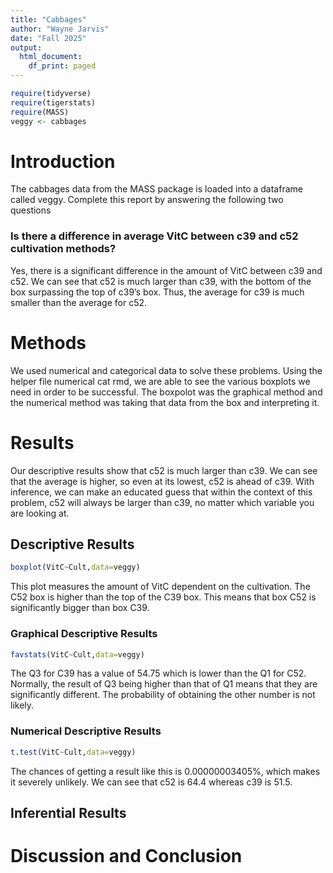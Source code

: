 ```yaml
---
title: "Cabbages"
author: "Wayne Jarvis"
date: "Fall 2025"
output:
  html_document:
    df_print: paged
---
```


```r
require(tidyverse)
require(tigerstats)
require(MASS)
veggy <- cabbages
```

# Introduction

<!--In this section you explain what you are trying to show.  Where did the data come from?  What is the research or other question you are trying to answer?!-->
 The cabbages data from the MASS package is loaded into a dataframe called veggy. Complete this report by answering the following two questions  
 
### Is there a difference in average VitC between c39 and c52 cultivation methods?  

Yes, there is a significant difference in the amount of VitC between c39 and c52. We can see that c52 is much larger than c39, with the bottom of the box surpassing the top of c39's box. Thus, the average for c39 is much smaller than the average for c52.

# Methods

<!--Decide on your methods:  use "variable analysis" or other appropriate descriptors.  Make sure to choose at least one graphical method and at least one numerical method.!-->

We used numerical and categorical data to solve these problems. Using the helper file numerical cat rmd, we are able to see the various boxplots we need in order to be successful. The boxpolot was the graphical method and the numerical method was taking that data from the box and interpreting it.

# Results

<!--Divide this section into two sub-sections:  One for your descriptive  results and one for your inferential results.!-->

Our descriptive results show that c52 is much larger than c39. We can see that the average is higher, so even at its lowest, c52 is ahead of c39. With inference, we can make an educated guess that within the context of this problem, c52 will always be larger than c39, no matter which variable you are looking at.

## Descriptive Results

```r
boxplot(VitC~Cult,data=veggy)
```

This plot measures the amount of VitC dependent on the cultivation. The C52 box is higher than the top of the C39 box. This means that box C52 is significantly bigger than box C39.

### Graphical Descriptive Results

<!--Graphical results here.  Make sure to show your code.  Provide appropriate labels for axes, giving units if possible, and provide a good title for the graph, too.  Use the graphical results to describe the patterns if any that exist in the data as focused toward the research question!-->

```r
favstats(VitC~Cult,data=veggy)
```

The Q3 for C39 has a value of 54.75 which is lower than the Q1 for C52. Normally, the result of Q3 being higher than that of Q1 means that they are significantly different. The probability of obtaining the other number is not likely. 

### Numerical Descriptive Results

<!--Numerical results go here. Use the numerical results to describe the patterns if any that exist in the data as focused toward the research question!-->

```r
t.test(VitC~Cult,data=veggy)
```

The chances of getting a result like this is 0.00000003405%, which makes it severely unlikely. We can see that c52 is 64.4 whereas c39 is 51.5.

## Inferential Results

<!--State hypothesis clearly.  Make sure your discussion of the inferential test covers all the aspects that the test output produces, such as test statistic, p-value etc.  Make a decision about the null hypothesis, explain the assumptions on which the selected test/procedure was based, and why the chosen procedure satisfys the assumptions and is appropriate to answer the research question!-->


# Discussion and Conclusion

<!--Discussion and conclusion here.  If you found a relationship be sure to consider whether the relationship occurs because one of the variavbles causes the other, or whether they perhasps are related for some other reason.  Watch the chapter 6 videos from the GeorgeTown videos collection.!-->

